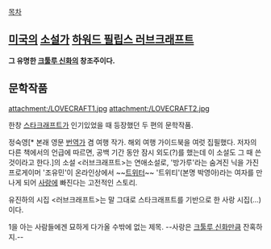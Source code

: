 [[목차]]

== [[미국]]의 [[소설가]] [[하워드 필립스 러브크래프트]] ==
'''그 유명한 [[크툴루 신화]]의 창조주이다.'''

== 문학작품 == 
attachment:/LOVECRAFT1.jpg
attachment:/LOVECRAFT2.jpg

한창 [[스타크래프트]]가 인기있었을 때 등장했던 두 편의 문학작품.

정숙영[* 본래 영문 [[번역가]] 겸 여행 작가. 해외 여행 가이드북을 여럿 집필했다. 저자의 다른 책에서의 언급에 따르면, 공백 기간 동안 잠시 외도(?)를 했는데 이 소설도 그 때 쓴 것이라고 한다.]의 소설 <러브크래프트>는 연애소설로, '방가루'라는 숨겨진 닉을 가진 프로게이머 '조유민'이 온라인상에서 ~~[[트위터]]~~ '트위티'(본명 박영아)라는 여자를 만나게 되어 [[사랑]]에 빠진다는 고전적인 스토리.

유진하의 시집 <러브크래프트>는 말 그대로 스타크래프트를 기반으로 한 사랑 시집(...)이다.

1을 아는 사람들에겐 묘하게 다가올 수밖에 없는 제목. --사랑은 [[크툴루 신화]]만큼 잔혹하지.--
